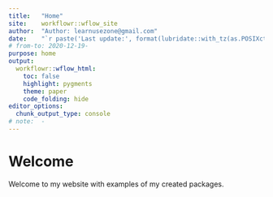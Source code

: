 ```yaml
---
title:   "Home"
site:    workflowr::wflow_site
author:  "Author: learnusezone@gmail.com"
date:    "`r paste('Last update:', format(lubridate::with_tz(as.POSIXct(Sys.time()) + 7200, tzone = 'GMT'), '%Y-%m-%d %H:%M GMT+2'))`"
# from-to: 2020-12-19-
purpose: home
output:
  workflowr::wflow_html:
    toc: false
    highlight: pygments
    theme: paper
    code_folding: hide
editor_options:
  chunk_output_type: console
# note:  -
---
```


# Welcome
Welcome to my website with examples of my created packages.
